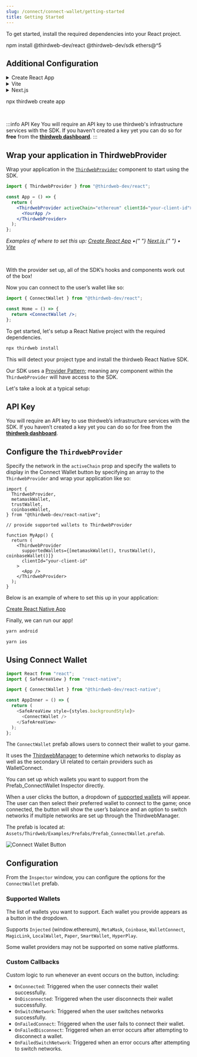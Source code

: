 ```yaml
---
slug: /connect/connect-wallet/getting-started
title: Getting Started
---
```



<Tabs>
  <TabItem value="react" label="React">
    <div>

To get started, install the required dependencies into your React project.

<Tabs>
<TabItem value="existing" label="Existing Projects">

<CodeBlock language="bash">
  npm install @thirdweb-dev/react @thirdweb-dev/sdk ethers@^5
</CodeBlock>

<br />

## Additional Configuration

<details>
  <summary>Create React App</summary>
<div>

Add below packages as dependencies in your package.json

```json
{
  ...
  "dependencies": {
    ...
    // highlight-start
    "url": "latest",
    "http": "npm:http-browserify",
    "https": "npm:https-browserify",
    "zlib": "npm:browserify-zlib",
    "http-browserify": "latest",
    "https-browserify": "latest",
    "browserify-zlib": "latest",
    "assert": "^2.0.0",
    "stream": "^0.0.2"
    // highlight-end
  }
}
```

Install them from NPM using the following command

<Tabs>
  <TabItem value="npm" label="npm">
    <CodeBlock language="bash">npm install</CodeBlock>
  </TabItem>
  <TabItem value="yarn" label="yarn">
    <CodeBlock language="bash">yarn</CodeBlock>
  </TabItem>
  <TabItem value="pnpm" label="pnpm">
    <CodeBlock language="bash">pnpm install</CodeBlock>
  </TabItem>
</Tabs>

To ignore the sourcemap warnings, create a `.env` file with the following in your root directory:

```text
GENERATE_SOURCEMAP=false
```

</div>
</details>

<details>
  <summary>
   Vite
   </summary>
    <div>

Install the vite plugins

<Tabs>
  <TabItem value="npm" label="npm">
    <CodeBlock language="bash">
      npm i @vitejs/plugin-react vite-plugin-node-polyfills -D
    </CodeBlock>
  </TabItem>
  <TabItem value="yarn" label="yarn">
    <CodeBlock language="bash">
      yarn add @vitejs/plugin-react vite-plugin-node-polyfills -D
    </CodeBlock>
  </TabItem>
  <TabItem value="pnpm" label="pnpm">
    <CodeBlock language="bash">
      pnpm add @vitejs/plugin-react vite-plugin-node-polyfills -D
    </CodeBlock>
  </TabItem>
</Tabs>

In the `vite.config.js` file, add the following configuration:

```js
import react from "@vitejs/plugin-react";
import { defineConfig } from "vite";
import { nodePolyfills } from "vite-plugin-node-polyfills";

// https://vitejs.dev/config/
export default defineConfig({
  plugins: [react(), nodePolyfills()],
  define: {
    "process.env": {},
  },
});
```

</div>
</details>

<details>
  <summary>
   Next.js
   </summary>
    <div>

### Pages Router

No additional configuration is required if you are using the [pages router](https://nextjs.org/docs/pages)

<br />

### App Router

If you are using the new [app router](https://nextjs.org/docs/app), and If you import a component such as `ThirdwebProvider` in a server component, Next.js will throw an error saying that the component is not marked with `"use client"` directive.

You will need to create an alias for that component in a separate file with `"use client"` directive on top (before all the imports) and import that instead of using the component directly from `@thirdweb-dev/react` in server components.

#### Example

```tsx
"use client";

export { ThirdwebProvider } from "@thirdweb-dev/react";

// app/components/ThirdwebProvider.tsx
```

```tsx
import { ThirdwebProvider } from "./components/ThirdwebProvider";

export default function Home() {
  return <ThirdwebProvider> ... </ThirdwebProvider>;
}

// app/page.tsx
```

</div>
</details>

</TabItem>
<TabItem value="new" label="New Projects">

<CodeBlock language="bash">npx thirdweb create app</CodeBlock>

</TabItem>
</Tabs>

<br />

:::info API Key
You will require an API key to use thirdweb's infrastructure services with the SDK. If you haven't created a key yet you can do so for **free** from the [**thirdweb dashboard**](https://thirdweb.com/create-api-key).
:::

## Wrap your application in ThirdwebProvider

Wrap your application in the [`ThirdwebProvider`](/react/react.thirdwebprovider) component to start using the SDK.

```jsx
import { ThirdwebProvider } from "@thirdweb-dev/react";

const App = () => {
  return (
    <ThirdwebProvider activeChain="ethereum" clientId="your-client-id">
      <YourApp />
    </ThirdwebProvider>
  );
};
```

<p style={{ opacity: 0.8, marginTop: -8 }}>
  <i>
    Examples of where to set this up: <a href="#cra">Create React App</a> •{" "}
    <a href="https://github.com/thirdweb-example/next-javascript-starter/blob/main/pages/_app.js">
      Next.js
    </a>{" "}
    • <a href="#vite">Vite</a>
  </i>
</p>

<br />

With the provider set up, all of the SDK&rsquo;s hooks and components work out of the box!

Now you can connect to the user&rsquo;s wallet like so:

```jsx
import { ConnectWallet } from "@thirdweb-dev/react";

const Home = () => {
  return <ConnectWallet />;
};
```

</div>
  </TabItem>
  <TabItem value="react-native" label="React Native">
    <div>
    
To get started, let's setup a React Native project with the required dependencies.

```bash
npx thirdweb install
```

This will detect your project type and install the thirdweb React Native SDK.

Our SDK uses a [Provider Pattern](https://flexiple.com/react/provider-pattern-with-react-context-api/); meaning any component within the `ThirdwebProvider` will have access to the SDK.

Let's take a look at a typical setup:

## API Key

You will require an API key to use thirdweb’s infrastructure services with the SDK. If you haven’t created a key yet you can do so for free from the [**thirdweb dashboard**](https://thirdweb.com/create-api-key).

## Configure the `ThirdwebProvider`

Specify the network in the `activeChain` prop and specify the wallets to display in the Connect Wallet button by specifying an array to the `ThirdwebProvider` and wrap your application like so:

```tsx title="App.tsx"
import {
  ThirdwebProvider,
  metamaskWallet,
  trustWallet,
  coinbaseWallet,
} from "@thirdweb-dev/react-native";

// provide supported wallets to ThirdwebProvider

function MyApp() {
  return (
    <ThirdwebProvider
      supportedWallets={[metamaskWallet(), trustWallet(), coinbaseWallet()]}
      clientId="your-client-id"
    >
      <App />
    </ThirdwebProvider>
  );
}
```

Below is an example of where to set this up in your application:

<p>
  <a href="https://github.com/thirdweb-example/react-native-typescript-starter/blob/main/App.tsx">
    Create React Native App
  </a>
</p>

Finally, we can run our app!

```sh
yarn android
```

```sh
yarn ios
```

## Using Connect Wallet

```javascript
import React from "react";
import { SafeAreaView } from "react-native";

import { ConnectWallet } from "@thirdweb-dev/react-native";

const AppInner = () => {
  return (
    <SafeAreaView style={styles.backgroundStyle}>
      <ConnectWallet />
    </SafeAreaView>
  );
};
```

</div>
  </TabItem>
  <TabItem value="unity" label="Unity">
    <div>
    
The `ConnectWallet` prefab allows users to connect their wallet to your game.

It uses the [ThirdwebManager](/unity/ThirdwebManager) to determine which networks to display as well as the secondary UI related to certain providers such as WalletConnect.

You can set up which wallets you want to support from the Prefab_ConnectWallet Inspector directly.

When a user clicks the button, a dropdown of [supported wallets](#supported-wallets) will appear. The user can then
select their preferred wallet to connect to the game; once connected, the button will show the user&rsquo;s balance and an option to
switch networks if multiple networks are set up through the ThirdwebManager.

The prefab is located at: `Assets/Thirdweb/Examples/Prefabs/Prefab_ConnectWallet.prefab`.

![Connect Wallet Button](../../../unity/assets/connectwallet.png)

## Configuration

From the `Inspector` window, you can configure the options for the `ConnectWallet` prefab.

### Supported Wallets

The list of wallets you want to support.
Each wallet you provide appears as a button in the dropdown.

Supports `Injected` (window.ethereum), `MetaMask`, `Coinbase`, `WalletConnect`, `MagicLink`, `LocalWallet`, `Paper`, `SmartWallet`, `HyperPlay`.

Some wallet providers may not be supported on some native platforms.

### Custom Callbacks

Custom logic to run whenever an event occurs on the button, including:

- `OnConnected`: Triggered when the user connects their wallet successfully.
- `OnDisconnected`: Triggered when the user disconnects their wallet successfully.
- `OnSwitchNetwork`: Triggered when the user switches networks successfully.
- `OnFailedConnect`: Triggered when the user fails to connect their wallet.
- `OnFailedDisconnect`: Triggered when an error occurs after attempting to disconnect a wallet.
- `OnFailedSwitchNetwork`: Triggered when an error occurs after attempting to switch networks.

</div>
  </TabItem>
</Tabs>
